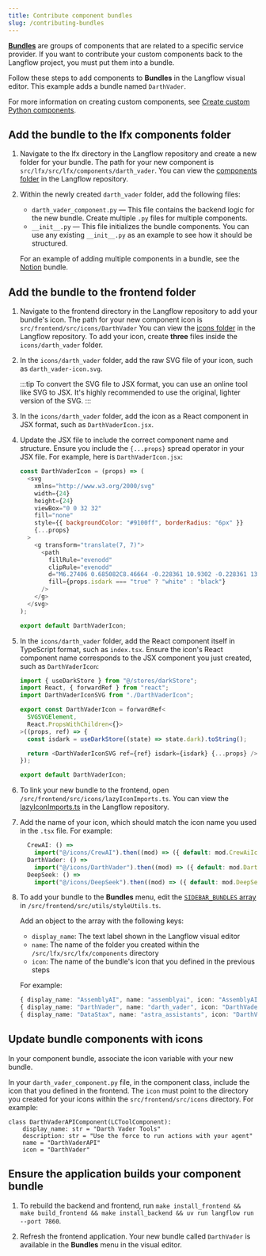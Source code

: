 ```yaml
---
title: Contribute component bundles
slug: /contributing-bundles
---
```



<Icon name="Blocks" aria-hidden="true" /> [**Bundles**](/components-bundle-components) are groups of components that are related to a specific service provider.
If you want to contribute your custom components back to the Langflow project, you must put them into a bundle.

Follow these steps to add components to <Icon name="Blocks" aria-hidden="true" /> **Bundles** in the Langflow visual editor.
This example adds a bundle named `DarthVader`.

For more information on creating custom components, see [Create custom Python components](/components-custom-components).

## Add the bundle to the lfx components folder

1. Navigate to the lfx directory in the Langflow repository and create a new folder for your bundle.
The path for your new component is `src/lfx/src/lfx/components/darth_vader`.
You can view the [components folder](https://github.com/langflow-ai/langflow/tree/main/src/lfx/src/lfx/components) in the Langflow repository.

2. Within the newly created `darth_vader` folder, add the following files:

    * `darth_vader_component.py` — This file contains the backend logic for the new bundle. Create multiple `.py` files for multiple components.
    * `__init__.py` — This file initializes the bundle components. You can use any existing `__init__.py` as an example to see how it should be structured.

    For an example of adding multiple components in a bundle, see the [Notion](https://github.com/langflow-ai/langflow/tree/main/src/lfx/src/lfx/components/Notion) bundle.


## Add the bundle to the frontend folder

1. Navigate to the frontend directory in the Langflow repository to add your bundle's icon.
The path for your new component icon is `src/frontend/src/icons/DarthVader`
You can view the [icons folder](https://github.com/langflow-ai/langflow/tree/main/src/frontend/src/icons) in the Langflow repository.
To add your icon, create **three** files inside the `icons/darth_vader` folder.

2. In the `icons/darth_vader` folder, add the raw SVG file of your icon, such as `darth_vader-icon.svg`.

    :::tip
    To convert the SVG file to JSX format, you can use an online tool like SVG to JSX.
    It's highly recommended to use the original, lighter version of the SVG.
    :::

3. In the `icons/darth_vader` folder, add the icon as a React component in JSX format, such as `DarthVaderIcon.jsx`.

4. Update the JSX file to include the correct component name and structure.
Ensure you include the `{...props}` spread operator in your JSX file.
For example, here is `DarthVaderIcon.jsx`:

    ```javascript
    const DarthVaderIcon = (props) => (
      <svg
        xmlns="http://www.w3.org/2000/svg"
        width={24}
        height={24}
        viewBox="0 0 32 32"
        fill="none"
        style={{ backgroundColor: "#9100ff", borderRadius: "6px" }}
        {...props}
      >
        <g transform="translate(7, 7)">
          <path
            fillRule="evenodd"
            clipRule="evenodd"
            d="M6.27406 0.685082C8.46664 -0.228361 10.9302 -0.228361 13.1229 0.685082C14.6773 1.33267 16.0054 2.40178 16.9702 3.75502C17.6126 4.65574 17.0835 5.84489 16.045 6.21613L13.5108 7.12189C12.9962 7.30585 12.4289 7.26812 11.9429 7.01756C11.8253 6.95701 11.7298 6.86089 11.6696 6.74266L10.2591 3.97469C10.0249 3.51519 9.37195 3.51519 9.13783 3.97469L7.72731 6.74274C7.66714 6.86089 7.57155 6.95701 7.454 7.01756L4.70187 8.43618C4.24501 8.67169 4.24501 9.3284 4.70187 9.56391L7.454 10.9825C7.57155 11.0431 7.66714 11.1392 7.72731 11.2574L9.13783 14.0254C9.37195 14.4849 10.0249 14.4849 10.2591 14.0254L11.6696 11.2574C11.7298 11.1392 11.8253 11.0431 11.9428 10.9825C12.429 10.7319 12.9965 10.6942 13.5112 10.8781L16.045 11.7838C17.0835 12.1551 17.6126 13.3442 16.9704 14.245C16.0054 15.5982"
            fill={props.isdark === "true" ? "white" : "black"}
          />
        </g>
      </svg>
    );

    export default DarthVaderIcon;
    ```

5. In the `icons/darth_vader` folder, add the React component itself in TypeScript format, such as `index.tsx`.
Ensure the icon's React component name corresponds to the JSX component you just created, such as `DarthVaderIcon`:

    ```typescript
    import { useDarkStore } from "@/stores/darkStore";
    import React, { forwardRef } from "react";
    import DarthVaderIconSVG from "./DarthVaderIcon";

    export const DarthVaderIcon = forwardRef<
      SVGSVGElement,
      React.PropsWithChildren<{}>
    >((props, ref) => {
      const isdark = useDarkStore((state) => state.dark).toString();

      return <DarthVaderIconSVG ref={ref} isdark={isdark} {...props} />;
    });

    export default DarthVaderIcon;
    ```

6. To link your new bundle to the frontend, open `/src/frontend/src/icons/lazyIconImports.ts`.
You can view the [lazyIconImports.ts](https://github.com/langflow-ai/langflow/blob/main/src/frontend/src/icons/lazyIconImports.ts) in the Langflow repository.

7. Add the name of your icon, which should match the icon name you used in the `.tsx` file.
For example:

    ```typescript
      CrewAI: () =>
        import("@/icons/CrewAI").then((mod) => ({ default: mod.CrewAiIcon })),
      DarthVader: () =>
        import("@/icons/DarthVader").then((mod) => ({ default: mod.DarthVaderIcon })),
      DeepSeek: () =>
        import("@/icons/DeepSeek").then((mod) => ({ default: mod.DeepSeekIcon })),
    ```

8. To add your bundle to the <Icon name="Blocks" aria-hidden="true" /> **Bundles** menu, edit the [`SIDEBAR_BUNDLES` array](https://github.com/langflow-ai/langflow/blob/main/src/frontend/src/utils/styleUtils.ts#L243) in `/src/frontend/src/utils/styleUtils.ts`.

    Add an object to the array with the following keys:

    * `display_name`: The text label shown in the Langflow visual editor
    * `name`: The name of the folder you created within the `/src/lfx/src/lfx/components` directory
    * `icon`: The name of the bundle's icon that you defined in the previous steps

    For example:

    ```typescript
    { display_name: "AssemblyAI", name: "assemblyai", icon: "AssemblyAI" },
    { display_name: "DarthVader", name: "darth_vader", icon: "DarthVader" },
    { display_name: "DataStax", name: "astra_assistants", icon: "DarthVader" },
    ```

## Update bundle components with icons

In your component bundle, associate the icon variable with your new bundle.

In your `darth_vader_component.py` file, in the component class, include the icon that you defined in the frontend.
The `icon` must point to the directory you created for your icons within the `src/frontend/src/icons` directory.
For example:
```
class DarthVaderAPIComponent(LCToolComponent):
    display_name: str = "Darth Vader Tools"
    description: str = "Use the force to run actions with your agent"
    name = "DarthVaderAPI"
    icon = "DarthVader"
```

## Ensure the application builds your component bundle

1. To rebuild the backend and frontend, run `make install_frontend && make build_frontend && make install_backend && uv run langflow run --port 7860`.

2. Refresh the frontend application.
Your new bundle called `DarthVader` is available in the <Icon name="Blocks" aria-hidden="true" /> **Bundles** menu in the visual editor.